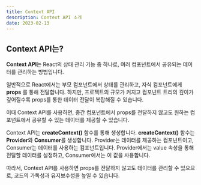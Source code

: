 ```yaml
---
title: Context API
description: Context API 소개
date: 2023-02-13
---
```


## Context API는?

**Context API**는 React의 상태 관리 기능 중 하나로, 여러 컴포넌트에서 공유되는 데이터를 관리하는 방법입니다.

일반적으로 React에서는 부모 컴포넌트에서 상태를 관리하고, 자식 컴포넌트에게 **props** 를 통해 전달합니다.
하지만, 프로젝트의 규모가 커지고 컴포넌트 트리의 깊이가 깊어질수록 props를 통한 데이터 전달이 복잡해질 수 있습니다.

이때 Context API를 사용하면, 중간 컴포넌트에서 props를 전달하지 않고도 원하는 컴포넌트에서 공유할 수 있는 데이터를 제공할 수 있습니다.

Context API는 **createContext()** 함수를 통해 생성합니다.
**createContext()** 함수는 **Provider**와 **Consumer**를 생성합니다.
Provider는 데이터를 제공하는 컴포넌트이고, Consumer는 데이터를 사용하는 컴포넌트입니다.
Provider에서는 value 속성을 통해 전달할 데이터를 설정하고, Consumer에서는 이 값을 사용합니다.

따라서, Context API를 사용하면 props를 전달하지 않고도 데이터를 관리할 수 있으므로, 코드의 가독성과 유지보수성을 높일 수 있습니다.
